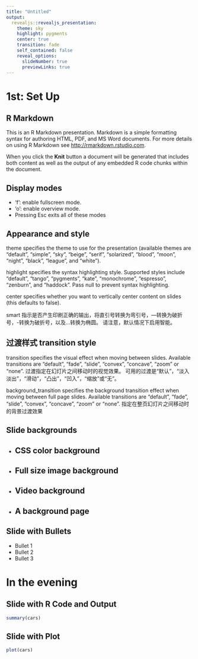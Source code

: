 ```yaml
---
title: "Untitled"
output: 
  revealjs::revealjs_presentation:
    theme: sky
    highlight: pygments
    center: true
    transition: fade
    self_contained: false
    reveal_options:
      slideNumber: true
      previewLinks: true
---
```




# 1st: Set Up

## R Markdown

This is an R Markdown presentation. Markdown is a simple formatting syntax for authoring HTML, PDF, and MS Word documents. For more details on using R Markdown see <http://rmarkdown.rstudio.com>.

When you click the **Knit** button a document will be generated that includes both content as well as the output of any embedded R code chunks within the document.






## Display modes

* 'f': enable fullscreen mode.
* 'o': enable overview mode.
* Pressing Esc exits all of these modes






## Appearance and style {data-transition="slide-in fade-out"}

theme specifies the theme to use for the presentation (available themes are "default", "simple", "sky", "beige", "serif", "solarized", "blood", "moon", "night", "black", "league", and "white").

highlight specifies the syntax highlighting style. Supported styles include "default", "tango", "pygments", "kate", "monochrome", "espresso", "zenburn", and "haddock". Pass null to prevent syntax highlighting.

center specifies whether you want to vertically center content on slides (this defaults to false).

smart 指示是否产生印刷正确的输出，将直引号转换为弯引号，---转换为破折号，-转换为破折号，以及...转换为椭圆。 请注意，默认情况下启用智能。






## 过渡样式 transition style {data-transition="zoom"}


transition specifies the visual effect when moving between slides. Available transitions are "default", "fade", "slide", "convex", "concave", "zoom" or "none". 过渡指定在幻灯片之间移动时的视觉效果。 可用的过渡是“默认”，“淡入淡出”，“滑动”，“凸出”，“凹入”，“缩放”或“无”。

background_transition specifies the background transition effect when moving between full page slides. Available transitions are "default", "fade", "slide", "convex", "concave", "zoom" or "none". 指定在整页幻灯片之间移动时的背景过渡效果





## Slide backgrounds

* ## CSS color background {data-background=#ff0000}
* ## Full size image background {data-background="background.jpeg"}
* ## Video background {data-background-video="background.mp4"}
* ## A background page {data-background-iframe="https://example.com"}




## Slide with Bullets {data-transition-speed="fast"}

- Bullet 1
- Bullet 2
- Bullet 3







# In the evening

## Slide with R Code and Output

```r
summary(cars)
```

## Slide with Plot

```r
plot(cars)
```

